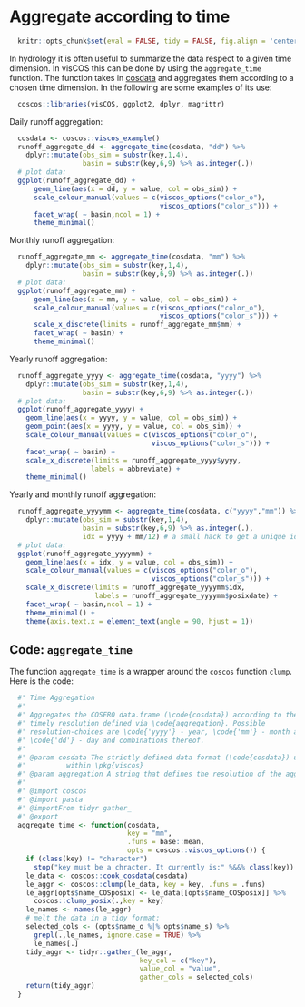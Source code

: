 # Aggregate according to time

```r
  knitr::opts_chunk$set(eval = FALSE, tidy = FALSE, fig.align = 'center')
```

In hydrology it is often useful to summarize the data respect to a
given time dimension. In visCOS this can be done by using the
`aggregate_time` function. The function takes in [cosdata](cook_data.html) and
aggregates them according to a chosen time dimension. In the following are
some examples of its use:

```r
  coscos::libraries(visCOS, ggplot2, dplyr, magrittr)
```

Daily runoff aggregation:
```r
  cosdata <- coscos::viscos_example()
  runoff_aggregate_dd <- aggregate_time(cosdata, "dd") %>%
    dplyr::mutate(obs_sim = substr(key,1,4),
                  basin = substr(key,6,9) %>% as.integer(.))
  # plot data:
  ggplot(runoff_aggregate_dd) +
      geom_line(aes(x = dd, y = value, col = obs_sim)) +
      scale_colour_manual(values = c(viscos_options("color_o"),
                                     viscos_options("color_s"))) +
      facet_wrap( ~ basin,ncol = 1) +
      theme_minimal()
```

Monthly runoff aggregation:
```r
  runoff_aggregate_mm <- aggregate_time(cosdata, "mm") %>%
    dplyr::mutate(obs_sim = substr(key,1,4),
                  basin = substr(key,6,9) %>% as.integer(.))
  # plot data:
  ggplot(runoff_aggregate_mm) +
      geom_line(aes(x = mm, y = value, col = obs_sim)) +
      scale_colour_manual(values = c(viscos_options("color_o"),
                                     viscos_options("color_s"))) +
      scale_x_discrete(limits = runoff_aggregate_mm$mm) +
      facet_wrap( ~ basin) +
      theme_minimal()
```

Yearly runoff aggregation:
```r
  runoff_aggregate_yyyy <- aggregate_time(cosdata, "yyyy") %>%
    dplyr::mutate(obs_sim = substr(key,1,4),
                  basin = substr(key,6,9) %>% as.integer(.))
  # plot data:
  ggplot(runoff_aggregate_yyyy) +
    geom_line(aes(x = yyyy, y = value, col = obs_sim)) +
    geom_point(aes(x = yyyy, y = value, col = obs_sim)) +
    scale_colour_manual(values = c(viscos_options("color_o"),
                                   viscos_options("color_s"))) +
    facet_wrap( ~ basin) +
    scale_x_discrete(limits = runoff_aggregate_yyyy$yyyy,  
                    labels = abbreviate) +
    theme_minimal()
```

Yearly and monthly runoff aggregation:
```r
  runoff_aggregate_yyyymm <- aggregate_time(cosdata, c("yyyy","mm")) %>%
    dplyr::mutate(obs_sim = substr(key,1,4),
                  basin = substr(key,6,9) %>% as.integer(.),
                  idx = yyyy + mm/12) # a small hack to get a unique identifier
  # plot data:
  ggplot(runoff_aggregate_yyyymm) +
    geom_line(aes(x = idx, y = value, col = obs_sim)) +
    scale_colour_manual(values = c(viscos_options("color_o"),
                                   viscos_options("color_s"))) +
    scale_x_discrete(limits = runoff_aggregate_yyyymm$idx,  
                     labels = runoff_aggregate_yyyymm$posixdate) +
    facet_wrap( ~ basin,ncol = 1) +
    theme_minimal() +
    theme(axis.text.x = element_text(angle = 90, hjust = 1))
```

## Code: `aggregate_time`
The function `aggregate_time` is a wrapper around the `coscos` function `clump`.
Here is the code:
```r
  #' Time Aggregation
  #'
  #' Aggregates the COSERO data.frame (\code{cosdata}) according to the
  #' timely resolution defined via \code{aggregation}. Possible
  #' resolution-choices are \code{'yyyy'} - year, \code{'mm'} - month and
  #' \code{'dd'} - day and combinations thereof.
  #'
  #' @param cosdata The strictly defined data format (\code{cosdata}) used
  #'          within \pkg{viscos}
  #' @param aggregation A string that defines the resolution of the aggregation.
  #'
  #' @import coscos
  #' @import pasta
  #' @importFrom tidyr gather_
  #' @export
  aggregate_time <- function(cosdata,
                             key = "mm",
                             .funs = base::mean,
                             opts = coscos::viscos_options()) {
    if (class(key) != "character")
      stop("key must be a chracter. It currently is:" %&&% class(key))
    le_data <- coscos::cook_cosdata(cosdata)
    le_aggr <- coscos::clump(le_data, key = key, .funs = .funs)
    le_aggr[opts$name_COSposix] <- le_data[[opts$name_COSposix]] %>%
      coscos::clump_posix(.,key = key)
    le_names <- names(le_aggr)
    # melt the data in a tidy format:
    selected_cols <- (opts$name_o %|% opts$name_s) %>%
      grepl(.,le_names, ignore.case = TRUE) %>%
      le_names[.]
    tidy_aggr <- tidyr::gather_(le_aggr,
                                key_col = c("key"),
                                value_col = "value",
                                gather_cols = selected_cols)
    return(tidy_aggr)
  }
```
